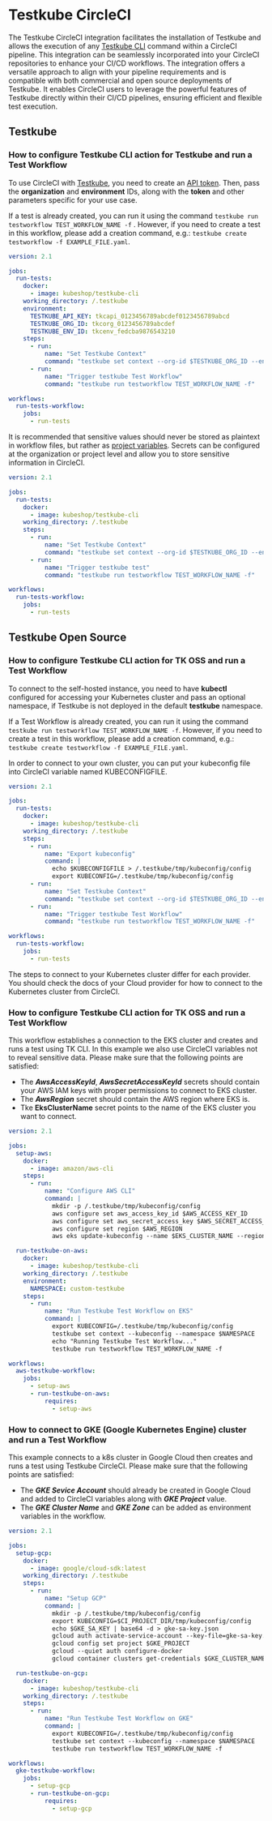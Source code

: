 # Testkube CircleCI

The Testkube CircleCI integration facilitates the installation of Testkube and allows the execution of any [Testkube CLI](https://docs.testkube.io/cli/testkube) command within a CircleCI pipeline. This integration can be seamlessly incorporated into your CircleCI repositories to enhance your CI/CD workflows.
The integration offers a versatile approach to align with your pipeline requirements and is compatible with both commercial and open source deployments of Testkube. It enables CircleCI users to leverage the powerful features of Testkube directly within their CI/CD pipelines, ensuring efficient and flexible test execution.

## Testkube

### How to configure Testkube CLI action for Testkube and run a Test Workflow

To use CircleCI with [Testkube](https://app.testkube.io/), you need to create an [API token](https://docs.testkube.io/testkube-pro/articles/organization-management/#api-tokens).
Then, pass the **organization** and **environment** IDs, along with the **token** and other parameters specific for your use case.

If a test is already created, you can run it using the command `testkube run testworkflow TEST_WORKFLOW_NAME -f` . However, if you need to create a test in this workflow, please add a creation command, e.g.: `testkube create testworkflow -f EXAMPLE_FILE.yaml`.

```yaml
version: 2.1

jobs:
  run-tests:
    docker:
      - image: kubeshop/testkube-cli
    working_directory: /.testkube
    environment:
      TESTKUBE_API_KEY: tkcapi_0123456789abcdef0123456789abcd
      TESTKUBE_ORG_ID: tkcorg_0123456789abcdef
      TESTKUBE_ENV_ID: tkcenv_fedcba9876543210
    steps:
      - run:
          name: "Set Testkube Context"
          command: "testkube set context --org-id $TESTKUBE_ORG_ID --env-id $TESTKUBE_ENV_ID -c cloud -k $TESTKUBE_API_KEY"
      - run:
          name: "Trigger testkube Test Workflow"
          command: "testkube run testworkflow TEST_WORKFLOW_NAME -f"

workflows:
  run-tests-workflow:
    jobs:
      - run-tests
```

It is recommended that sensitive values should never be stored as plaintext in workflow files, but rather as [project variables](https://circleci.com/docs/set-environment-variable/#set-an-environment-variable-in-a-project). Secrets can be configured at the organization or project level and allow you to store sensitive information in CircleCI.

```yaml
version: 2.1

jobs:
  run-tests:
    docker:
      - image: kubeshop/testkube-cli
    working_directory: /.testkube
    steps:
      - run:
          name: "Set Testkube Context"
          command: "testkube set context --org-id $TESTKUBE_ORG_ID --env-id $TESTKUBE_ENV_ID -c cloud -k $TESTKUBE_API_KEY"
      - run:
          name: "Trigger testkube test"
          command: "testkube run testworkflow TEST_WORKFLOW_NAME -f"

workflows:
  run-tests-workflow:
    jobs:
      - run-tests
```

## Testkube Open Source

### How to configure Testkube CLI action for TK OSS and run a Test Workflow

To connect to the self-hosted instance, you need to have **kubectl** configured for accessing your Kubernetes cluster and pass an optional namespace, if Testkube is not deployed in the default **testkube** namespace.

If a Test Workflow is already created, you can run it using the command `testkube run testworkflow TEST_WORKFLOW_NAME -f`. However, if you need to create a test in this workflow, please add a creation command, e.g.: `testkube create testworkflow -f EXAMPLE_FILE.yaml`.

In order to connect to your own cluster, you can put your kubeconfig file into CircleCI variable named KUBECONFIGFILE.

```yaml
version: 2.1

jobs:
  run-tests:
    docker:
      - image: kubeshop/testkube-cli
    working_directory: /.testkube
    steps:
      - run:
          name: "Export kubeconfig"
          command: |
            echo $KUBECONFIGFILE > /.testkube/tmp/kubeconfig/config
            export KUBECONFIG=/.testkube/tmp/kubeconfig/config
      - run:
          name: "Set Testkube Context"
          command: "testkube set context --org-id $TESTKUBE_ORG_ID --env-id $TESTKUBE_ENV_ID -c cloud -k $TESTKUBE_API_KEY"
      - run:
          name: "Trigger testkube Test Workflow"
          command: "testkube run testworkflow TEST_WORKFLOW_NAME -f"

workflows:
  run-tests-workflow:
    jobs:
      - run-tests
```

The steps to connect to your Kubernetes cluster differ for each provider. You should check the docs of your Cloud provider for how to connect to the Kubernetes cluster from CircleCI.

### How to configure Testkube CLI action for TK OSS and run a Test Workflow

This workflow establishes a connection to the EKS cluster and creates and runs a test using TK CLI. In this example we also use CircleCI variables not to reveal sensitive data. Please make sure that the following points are satisfied:

- The **_AwsAccessKeyId_**, **_AwsSecretAccessKeyId_** secrets should contain your AWS IAM keys with proper permissions to connect to EKS cluster.
- The **_AwsRegion_** secret should contain the AWS region where EKS is.
- Tke **EksClusterName** secret points to the name of the EKS cluster you want to connect.

```yaml
version: 2.1

jobs:
  setup-aws:
    docker:
      - image: amazon/aws-cli
    steps:
      - run:
          name: "Configure AWS CLI"
          command: |
            mkdir -p /.testkube/tmp/kubeconfig/config
            aws configure set aws_access_key_id $AWS_ACCESS_KEY_ID
            aws configure set aws_secret_access_key $AWS_SECRET_ACCESS_KEY
            aws configure set region $AWS_REGION
            aws eks update-kubeconfig --name $EKS_CLUSTER_NAME --region $AWS_REGION --kubeconfig /.testkube/tmp/kubeconfig/config

  run-testkube-on-aws:
    docker:
      - image: kubeshop/testkube-cli
    working_directory: /.testkube
    environment:
      NAMESPACE: custom-testkube
    steps:
      - run:
          name: "Run Testkube Test Workflow on EKS"
          command: |
            export KUBECONFIG=/.testkube/tmp/kubeconfig/config
            testkube set context --kubeconfig --namespace $NAMESPACE
            echo "Running Testkube Test Workflow..."
            testkube run testworkflow TEST_WORKFLOW_NAME -f

workflows:
  aws-testkube-workflow:
    jobs:
      - setup-aws
      - run-testkube-on-aws:
          requires:
            - setup-aws
```

### How to connect to GKE (Google Kubernetes Engine) cluster and run a Test Workflow

This example connects to a k8s cluster in Google Cloud then creates and runs a test using Testkube CircleCI. Please make sure that the following points are satisfied:

- The **_GKE Sevice Account_** should already be created in Google Cloud and added to CircleCI variables along with **_GKE Project_** value.
- The **_GKE Cluster Name_** and **_GKE Zone_** can be added as environment variables in the workflow.

```yaml
version: 2.1

jobs:
  setup-gcp:
    docker:
      - image: google/cloud-sdk:latest
    working_directory: /.testkube
    steps:
      - run:
          name: "Setup GCP"
          command: |
            mkdir -p /.testkube/tmp/kubeconfig/config
            export KUBECONFIG=$CI_PROJECT_DIR/tmp/kubeconfig/config
            echo $GKE_SA_KEY | base64 -d > gke-sa-key.json
            gcloud auth activate-service-account --key-file=gke-sa-key.json
            gcloud config set project $GKE_PROJECT
            gcloud --quiet auth configure-docker
            gcloud container clusters get-credentials $GKE_CLUSTER_NAME --zone $GKE_ZONE

  run-testkube-on-gcp:
    docker:
      - image: kubeshop/testkube-cli
    working_directory: /.testkube
    steps:
      - run:
          name: "Run Testkube Test Workflow on GKE"
          command: |
            export KUBECONFIG=/.testkube/tmp/kubeconfig/config
            testkube set context --kubeconfig --namespace $NAMESPACE
            testkube run testworkflow TEST_WORKFLOW_NAME -f

workflows:
  gke-testkube-workflow:
    jobs:
      - setup-gcp
      - run-testkube-on-gcp:
          requires:
            - setup-gcp
```
